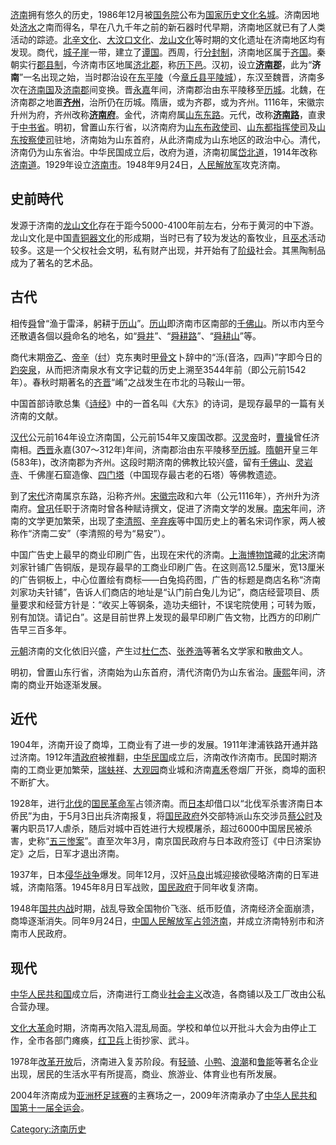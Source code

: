 {{unreferenced|time=2012-02-12T02:39:55+00:00}}
{{山东历史}}
[[济南|济南]]拥有悠久的历史，1986年12月被[[中华人民共和国国务院|国务院]]公布为[[国家历史文化名城|国家历史文化名城]]。济南因地处[[济水|济水]]之南而得名，早在八九千年之前的新石器时代早期，济南地区就已有了人类活动的踪迹。[[北辛文化|北辛文化]]、[[大汶口文化|大汶口文化]]、[[龙山文化|龙山文化]]等时期的文化遗址在济南地区均有发现。商代，[[城子崖|城子崖]]一带，建立了[[谭国|谭国]]。西周，行[[分封制|分封制]]，济南地区属于[[齐国|齐国]]。秦朝实行[[郡县制|郡县制]]，今济南市区地属[[济北郡|济北郡]]，称[[历下邑|历下邑]]。汉初，设立'''[[济南郡|济南郡]]'''，此为“'''济南'''”一名出现之始，当时郡治设在[[东平陵|东平陵]]（今[[章丘县|章丘县]][[平陵城|平陵城]]），东汉至魏晋，济南多次在[[济南国|济南国]]及[[济南郡|济南郡]]间变换。晋[[永嘉|永嘉]]年间，济南郡治由东平陵移至[[历城|历城]]。北魏，在济南郡之地置'''[[齐州|齐州]]'''，治所仍在历城。隋唐，或为齐郡，或为齐州。1116年，宋徽宗升州为府，齐州改称'''[[济南府|济南府]]'''。金代，济南府属[[山东东路|山东东路]]。元代，改称'''[[济南路|济南路]]'''，直隶于[[中书省|中书省]]。明初，曾置山东行省，以济南府为[[山东布政使司|山东布政使司]]、[[山东都指挥使司|山东都指挥使司]]及[[山东按察使司|山东按察使司]]驻地，济南始为山东首府，从此济南成为山东地区的政治中心。清代，济南仍为山东省治。中华民国成立后，改府为道，济南初属[[岱北道|岱北道]]，1914年改称[[济南道|济南道]]。1929年设立[[济南市|济南市]]。1948年9月24日，[[人民解放军|人民解放军]]攻克济南。
== 史前時代 ==

发源于济南的[[龙山文化|龙山文化]]存在于距今5000-4100年前左右，分布于黄河的中下游。龙山文化是中国[[青铜器文化|青铜器文化]]的形成期，当时已有了较为发达的畜牧业，且[[巫术|巫术]]活动较多。这是一个父权社会文明，私有财产出现，并开始有了[[阶级|阶级]]社会。其黑陶制品成为了著名的艺术品。

== 古代 ==

{{main|濟南郡|济南府}}
相传[[舜|舜]]曾“渔于雷泽，躬耕于[[历山|历山]]”。[[历山|历山]]即济南市区南部的[[千佛山|千佛山]]。所以市内至今还散遺各個以[[舜|舜]]命名的地名，如“[[舜井|舜井]]”、“[[舜耕路|舜耕路]]”、“[[舜耕山|舜耕山]]”等。

商代末期[[帝乙|帝乙]]、[[帝辛|帝辛]]（[[纣|纣]]）克东夷时[[甲骨文|甲骨文]]卜辞中的“泺(音洛，四声)”字即今日的[[趵突泉|趵突泉]]，从而把济南泉水有文字记载的历史上溯至3544年前（即公元前1542年）。春秋时期著名的[[齐|齐]][[晋|晋]]“崤”之战发生在市北的马鞍山一带。

中国首部诗歌总集《[[诗经|诗经]]》中的一首名叫《大东》的诗词，是现存最早的一篇有关济南的文献。

[[汉代|汉代]]公元前164年设立济南国，公元前154年又废国改郡。[[汉灵帝|汉灵帝]]时，[[曹操|曹操]]曾任济南相。[[西晋|西晋]]永嘉(307～312年)年间，济南郡治由东平陵移至[[历城|历城]]。[[隋朝|隋朝]]开皇三年(583年)，改济南郡为齐州。这段时期济南的佛教比较兴盛，留有[[千佛山|千佛山]]、[[灵岩寺|灵岩寺]]、千佛崖石窟造像、[[四门塔|四门塔]]（中国现存最古老的石塔）等佛教遗迹。

到了[[宋代|宋代]]济南属京东路，沿称齐州。[[宋徽宗|宋徽宗]]政和六年（公元1116年），齐州升为济南府。[[曾巩|曾巩]]任职于济南时曾各种赋诗撰文，促进了济南文学的发展。[[南宋|南宋]]年间，济南的文学更加繁荣，出现了[[李清照|李清照]]、[[辛弃疾|辛弃疾]]等中国历史上的著名宋词作家，两人被称作“济南二安”（李清照的号为“易安”）。

中国广告史上最早的商业印刷广告，出现在宋代的济南。[[上海博物馆|上海博物馆]]藏的[[北宋|北宋]]济南刘家针铺广告铜版，是现存最早的工商业印刷广告。在这则高12.5厘米，宽13厘米的广告铜板上，中心位置绘有商标——白兔捣药图，广告的标题是商店名称“济南刘家功夫针铺”，告诉人们商店的地址是“认门前白兔儿为记”，商店经营项目、质量要求和经营方针是：“收买上等钢条，造功夫细针，不误宅院使用；可转为贩，别有加饶。请记白”。这是目前世界上发现的最早印刷广告文物，比西方的印刷广告早三百多年。

[[元朝|元朝]]济南的文化依旧兴盛，产生过[[杜仁杰|杜仁杰]]、[[张养浩|张养浩]]等著名文学家和散曲文人。

明初，曾置山东行省，济南始为山东首府，清代济南仍为山东省治。[[康熙|康熙]]年间，济南的商业开始逐渐发展。

== 近代 ==

1904年，济南开设了商埠，工商业有了进一步的发展。1911年津浦铁路开通并路过济南。1912年[[清政府|清政府]]被推翻，[[中华民国|中华民国]]成立后，济南改作济南市。民国时期济南的工商业更加繁荣，[[瑞蚨祥|瑞蚨祥]]、[[大观园|大观园]]商业城和济南[[嘉禾|嘉禾]]卷烟厂开张，商埠的面积不断扩大。

1928年，进行[[北伐战争|北伐]]的[[国民革命军|国民革命军]]占领济南。而[[日本|日本]]却借口以“北伐军杀害济南日本侨民”为由，于5月3日出兵济南报复，将[[国民政府|国民政府]]外交部特派山东交涉员[[蔡公时|蔡公时]]及署内职员17人虐杀，随后对城中百姓进行大规模屠杀，超过6000中国居民被杀害，史称“[[五三惨案|五三惨案]]”。直至次年3月，南京国民政府与日本政府签订《中日济案协定》之后，日军才退出济南。

1937年，日本[[侵华战争|侵华战争]]爆发。同年12月，汉奸[[馬良_(民國)|马良]]出城迎接欲侵略济南的日军进城，济南陷落。1945年8月日军战败，[[国民政府|国民政府]]于同年收复济南。

1948年[[国共内战|国共内战]]时期，战乱导致全国物价飞涨、纸币贬值，济南经济全面崩溃，商埠逐渐消失。同年9月24日，[[中国人民解放军|中国人民解放军]][[济南战役|占领济南]]，并成立济南特别市和济南市人民政府。

== 现代 ==

[[中华人民共和国|中华人民共和国]]成立后，济南进行工商业[[社会主义|社会主义]]改造，各商铺以及工厂改由公私合营办理。

[[文化大革命|文化大革命]]时期，济南再次陷入混乱局面。学校和单位以开批斗大会为由停止工作，全市各部门瘫痪，[[红卫兵|红卫兵]]上街抄家、武斗。

1978年[[改革开放|改革开放]]后，济南进入复苏阶段。有[[中国轻骑集团|轻骑]]、[[小鸭集团|小鸭]]、[[浪潮集团|浪潮]]和[[鲁能集团|鲁能]]等著名企业出现，居民的生活水平有所提高，商业、旅游业、体育业也有所发展。

2004年济南成为[[2004年亚洲杯足球赛|亚洲杯足球赛]]的主赛场之一，2009年济南承办了[[中华人民共和国第十一届全运会|中华人民共和国第十一届全运会]]。

[[Category:济南历史|Category:济南历史]]